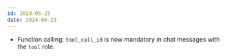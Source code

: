 ```yaml
---
id: 2024-05-23
date: 2024-05-23
---
```


- Function calling: `tool_call_id` is now mandatory in chat messages with the `tool` role. <Tag api/>
